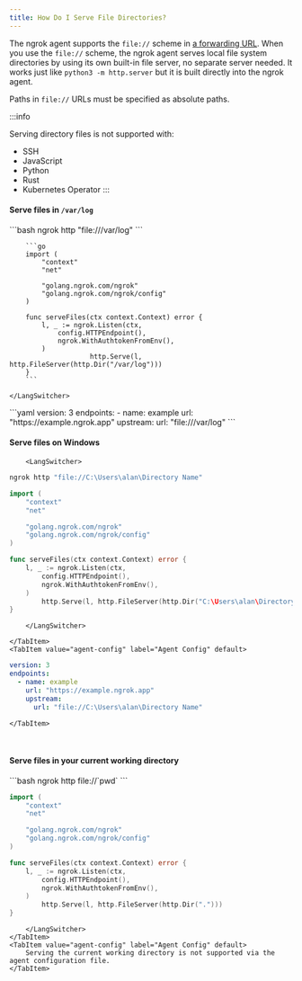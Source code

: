 ```yaml
---
title: How Do I Serve File Directories?
---
```




The ngrok agent supports the `file://` scheme in [a forwarding URL](/universal-gateway/agent-forwarding/). When you use the `file://` scheme, the ngrok agent serves local file system directories by using its own built-in file server, no separate server needed. It works just like `python3 -m http.server` but it is built directly into the ngrok agent.

Paths in `file://` URLs must be specified as absolute paths.

:::info

Serving directory files is not supported with:

- SSH
- JavaScript
- Python
- Rust
- Kubernetes Operator
  :::

#### Serve files in `/var/log`

<Tabs groupId="endpoint-type" queryString="ept">
<TabItem value="agent-endpoint" label="Agent Endpoint">
	<LangSwitcher>
		```bash
		ngrok http "file:///var/log"
		```

    	```go
    	import (
    		"context"
    		"net"

    		"golang.ngrok.com/ngrok"
    		"golang.ngrok.com/ngrok/config"
    	)

    	func serveFiles(ctx context.Context) error {
    		l, _ := ngrok.Listen(ctx,
    			config.HTTPEndpoint(),
    			ngrok.WithAuthtokenFromEnv(),
    		)
    					http.Serve(l, http.FileServer(http.Dir("/var/log")))
    	}
    	```

    </LangSwitcher>

</TabItem>

<TabItem value="agent-config" label="Agent Config" default>
```yaml
version: 3
endpoints:
  - name: example
    url: "https://example.ngrok.app"
    upstream:
      url: "file:///var/log"
```

</TabItem>

</Tabs>

#### Serve files on Windows

<Tabs groupId="endpoint-type" queryString="ept">
	<TabItem value="agent-endpoint" label="Agent Endpoint">
		
		<LangSwitcher>
```bash
ngrok http "file://C:\Users\alan\Directory Name"
```

```go
import (
	"context"
	"net"

	"golang.ngrok.com/ngrok"
	"golang.ngrok.com/ngrok/config"
)

func serveFiles(ctx context.Context) error {
	l, _ := ngrok.Listen(ctx,
		config.HTTPEndpoint(),
		ngrok.WithAuthtokenFromEnv(),
	)
        http.Serve(l, http.FileServer(http.Dir("C:\Users\alan\Directory Name")))
}
```

    	</LangSwitcher>

    </TabItem>
    <TabItem value="agent-config" label="Agent Config" default>

```yaml
version: 3
endpoints:
  - name: example
    url: "https://example.ngrok.app"
    upstream:
      url: "file://C:\Users\alan\Directory Name"
```

    </TabItem>

</Tabs>

<br />

#### Serve files in your current working directory

<Tabs groupId="endpoint-type" queryString="ept">
	<TabItem value="agent-endpoint" label="Agent Endpoint">
		<LangSwitcher>
```bash
ngrok http file://`pwd`
```

```go
import (
	"context"
	"net"

	"golang.ngrok.com/ngrok"
	"golang.ngrok.com/ngrok/config"
)

func serveFiles(ctx context.Context) error {
	l, _ := ngrok.Listen(ctx,
		config.HTTPEndpoint(),
		ngrok.WithAuthtokenFromEnv(),
	)
        http.Serve(l, http.FileServer(http.Dir(".")))
}
```

    	</LangSwitcher>
    </TabItem>
    <TabItem value="agent-config" label="Agent Config" default>
    	Serving the current working directory is not supported via the agent configuration file.
    </TabItem>

</Tabs>
